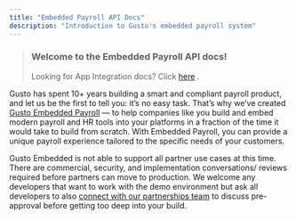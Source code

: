 ```yaml
---
title: "Embedded Payroll API Docs"
description: "Introduction to Gusto's embedded payroll system"
---
```

> ### Welcome to the Embedded Payroll API docs!
> 
> Looking for App Integration docs? Click [here](https://docs.gusto.com/app-integrations/docs)
> .

Gusto has spent 10+ years building a smart and compliant payroll product, and let us be the first to tell you: it’s no easy task. That’s why we’ve created [Gusto Embedded Payroll](https://gusto.com/embedded-payroll)
— to help companies like you build and embed modern payroll and HR tools into your platforms in a fraction of the time it would take to build from scratch. With Embedded Payroll, you can provide a unique payroll experience tailored to the specific needs of your customers.

Gusto Embedded is not able to support all partner use cases at this time. There are commercial, security, and implementation conversations/ reviews required before partners can move to production. We welcome any developers that want to work with the demo environment but ask all developers to also [connect with our partnerships team](https://gusto-embedded-payroll.typeform.com/to/iomAQIj3?typeform-source=embedded.gusto.com)
 to discuss pre-approval before getting too deep into your build.

